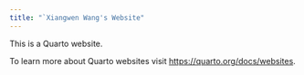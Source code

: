 ```yaml
---
title: "`Xiangwen Wang's Website"
---
```


This is a Quarto website.

To learn more about Quarto websites visit <https://quarto.org/docs/websites>.
